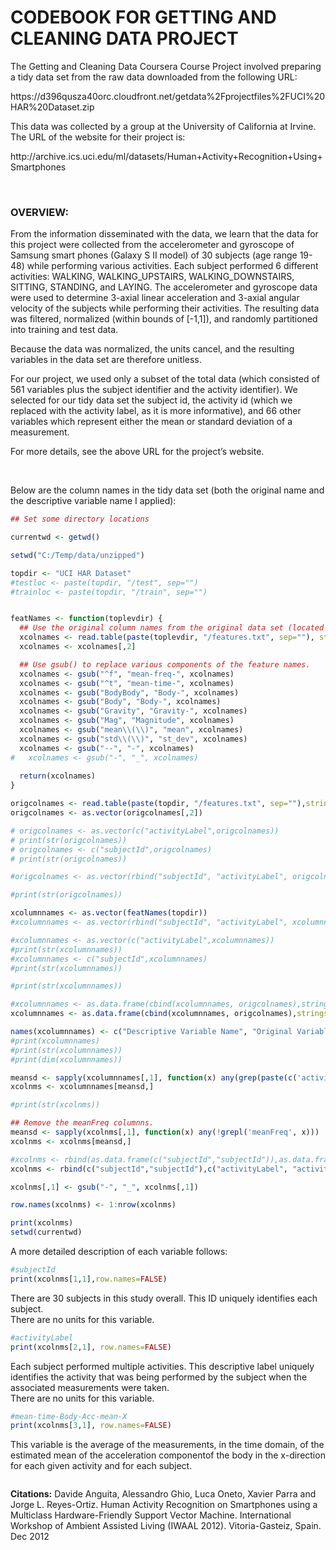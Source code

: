 CODEBOOK FOR GETTING AND CLEANING DATA PROJECT
========================================================

The Getting and Cleaning Data Coursera Course Project involved preparing a tidy data set from the raw data downloaded from the following URL:

https://d396qusza40orc.cloudfront.net/getdata%2Fprojectfiles%2FUCI%20HAR%20Dataset.zip

This data was collected by a group at the University of California at Irvine.  The URL of the website for their project is:

http://archive.ics.uci.edu/ml/datasets/Human+Activity+Recognition+Using+Smartphones

<br/>

<h3>OVERVIEW:</h3>  
From the information disseminated with the data, we learn that the data for this project were collected from the accelerometer and gyroscope of Samsung smart phones (Galaxy S II model) of 30 subjects (age range 19-48) while performing various activities.  Each subject performed 6 different activities: WALKING, WALKING_UPSTAIRS, WALKING_DOWNSTAIRS, SITTING, STANDING, and LAYING.  The accelerometer and gyroscope data were used to determine 3-axial linear acceleration and 3-axial angular velocity of the subjects while performing their activities.  The resulting data was filtered, normalized (within bounds of [-1,1]), and randomly partitioned into training and test data.

Because the data was normalized, the units cancel, and the resulting variables in the data set are therefore unitless.

For our project, we used only a subset of the total data (which consisted of 561 variables plus the subject identifier and the activity identifier).  We selected for our tidy data set the subject id, the activity id (which we replaced with the activity label, as it is more informative), and 66 other variables which represent either the mean or standard deviation of a measurement.

For more details, see the above URL for the project's website.  

<br/>

Below are the column names in the tidy data set (both the original name and the descriptive variable name I applied):

```r
## Set some directory locations

currentwd <- getwd()

setwd("C:/Temp/data/unzipped")

topdir <- "UCI HAR Dataset"
#testloc <- paste(topdir, "/test", sep="")
#trainloc <- paste(topdir, "/train", sep="")


featNames <- function(toplevdir) {
  ## Use the original column names from the original data set (located in the "features" file.
  xcolnames <- read.table(paste(toplevdir, "/features.txt", sep=""), stringsAsFactors=FALSE)
  xcolnames <- xcolnames[,2]

  ## Use gsub() to replace various components of the feature names.
  xcolnames <- gsub("^f", "mean-freq-", xcolnames)
  xcolnames <- gsub("^t", "mean-time-", xcolnames)
  xcolnames <- gsub("BodyBody", "Body-", xcolnames)
  xcolnames <- gsub("Body", "Body-", xcolnames)
  xcolnames <- gsub("Gravity", "Gravity-", xcolnames)
  xcolnames <- gsub("Mag", "Magnitude", xcolnames)
  xcolnames <- gsub("mean\\(\\)", "mean", xcolnames)
  xcolnames <- gsub("std\\(\\)", "st_dev", xcolnames)
  xcolnames <- gsub("--", "-", xcolnames)
#   xcolnames <- gsub("-", "_", xcolnames)
  
  return(xcolnames)
}

origcolnames <- read.table(paste(topdir, "/features.txt", sep=""),stringsAsFactors=FALSE)
origcolnames <- as.vector(origcolnames[,2])

# origcolnames <- as.vector(c("activityLabel",origcolnames))
# print(str(origcolnames))
# origcolnames <- c("subjectId",origcolnames)
# print(str(origcolnames))

#origcolnames <- as.vector(rbind("subjectId", "activityLabel", origcolnames))

#print(str(origcolnames))

xcolumnnames <- as.vector(featNames(topdir))
#xcolumnnames <- as.vector(rbind("subjectId", "activityLabel", xcolumnnames))

#xcolumnnames <- as.vector(c("activityLabel",xcolumnnames))
#print(str(xcolumnnames))
#xcolumnnames <- c("subjectId",xcolumnnames)
#print(str(xcolumnnames))

#print(str(xcolumnnames))

#xcolumnnames <- as.data.frame(cbind(xcolumnnames, origcolnames),stringsAsFactors=FALSE)
xcolumnnames <- as.data.frame(cbind(xcolumnnames, origcolnames),stringsAsFactors=FALSE)

names(xcolumnnames) <- c("Descriptive Variable Name", "Original Variable Name")
#print(xcolumnnames)
#print(str(xcolumnnames))
#print(dim(xcolumnnames))

meansd <- sapply(xcolumnnames[,1], function(x) any(grep(paste(c('activityId','subjectId','-mean','st_dev'),collapse='|'), x)))
xcolnms <- xcolumnnames[meansd,]

#print(str(xcolnms))

## Remove the meanFreq columnns.
meansd <- sapply(xcolnms[,1], function(x) any(!grepl('meanFreq', x)))
xcolnms <- xcolnms[meansd,]

#xcolnms <- rbind(as.data.frame(c("subjectId","subjectId")),as.data.frame(c("activityLabel", "activityLabel")),xcolnms)
xcolnms <- rbind(c("subjectId","subjectId"),c("activityLabel", "activityLabel"),xcolnms)

xcolnms[,1] <- gsub("-", "_", xcolnms[,1])

row.names(xcolnms) <- 1:nrow(xcolnms)

print(xcolnms)
setwd(currentwd)
```


A more detailed description of each variable follows:

```r
#subjectId
print(xcolnms[1,1],row.names=FALSE)
```

There are 30 subjects in this study overall.  This ID uniquely identifies each subject.  
There are no units for this variable.

```r
#activityLabel
print(xcolnms[2,1], row.names=FALSE)
```

Each subject performed multiple activities.  This descriptive label uniquely identifies the activity that was being performed by the subject when the associated measurements were taken.  
There are no units for this variable.

```r
#mean-time-Body-Acc-mean-X
print(xcolnms[3,1], row.names=FALSE)
```

This variable is the average of the measurements, in the time domain, of the estimated mean of the acceleration componentof the body in the x-direction for each given activity and for each subject.  


```r


```







**Citations:**
Davide Anguita, Alessandro Ghio, Luca Oneto, Xavier Parra and Jorge L. Reyes-Ortiz. Human Activity Recognition on Smartphones using a Multiclass Hardware-Friendly Support Vector Machine. International Workshop of Ambient Assisted Living (IWAAL 2012). Vitoria-Gasteiz, Spain. Dec 2012
